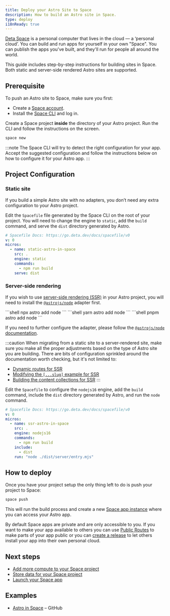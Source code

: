 ```yaml
---
title: Deploy your Astro Site to Space
description: How to build an Astro site in Space.
type: deploy
i18nReady: true
---
```


[Deta Space](https://deta.space/developers) is a personal computer that lives in the cloud — a ‘personal cloud’. You can build and run apps for yourself in your own "Space". You can publish the apps you've built, and they'll run for people all around the world.

This guide includes step-by-step instructions for building sites in Space. Both static and server-side rendered Astro sites are supported.

## Prerequisite

To push an Astro site to Space, make sure you first:

- Create a [Space account](https://deta.space).
- Install the [Space CLI](https://deta.space/docs/en/basics/cli) and log in.

Create a Space project **inside** the directory of your Astro project. Run the CLI and follow the instructions on the screen.    

```bash
space new
```

:::note
The Space CLI will try to detect the right configuration for your app. Accept the suggested configuration and follow the instructions below on how to configure it for your Astro app.
:::


## Project Configuration

### Static site

If you build a simple Astro site with no adapters, you don’t need any extra configuration to your Astro project. 

Edit the `Spacefile` file generated by the Space CLI on the root of your project. You will need to change the engine to `static`, add the `build` command, and serve the `dist` directory generated by Astro. 

```yaml title="Spacefile" "static" "- npm run build" "serve:dist"
# Spacefile Docs: https://go.deta.dev/docs/spacefile/v0
v: 0
micros:
  - name: static-astro-in-space
    src: .
    engine: static
    commands:
      - npm run build
    serve: dist
```

### Server-side rendering

If you wish to use [server-side rendering (SSR)](https://docs.astro.build/en/guides/server-side-rendering/) in your Astro project, you will need to install the [`@astrojs/node`](https://docs.astro.build/en/guides/integrations-guide/node/) adapter first. 

<PackageManagerTabs>
  <Fragment slot="npm">
  ```shell
  npx astro add node
  ```
  </Fragment>
  <Fragment slot="yarn">
  ```shell
  yarn astro add node
  ```
  </Fragment>
  <Fragment slot="pnpm">
  ```shell
  pnpm astro add node
  ```
  </Fragment>
</PackageManagerTabs>

If you need to further configure the adapter, please follow the [`@astrojs/node` documentation](https://docs.astro.build/en/guides/integrations-guide/node/).

:::caution
When migrating from a static site to a server-rendered site, make sure you make all the proper adjustments based on the type of Astro site you are building. There are bits of configuration sprinkled around the documentation worth checking, but it's not limited to:

- [Dynamic routes for SSR](https://docs.astro.build/en/core-concepts/routing/#server-ssr-mode)
- [Modifying the `[...slug]` example for SSR](https://docs.astro.build/en/core-concepts/routing/#modifying-the-slug-example-for-ssr)
- [Building the content collections for SSR](https://docs.astro.build/en/guides/content-collections/#building-for-server-output-ssr)
:::

Edit the `Spacefile` to configure the `nodejs16` engine, add the `build` command, include the `dist` directory generated by Astro, and run the `node` command.

```yaml title="Spacefile" "nodejs16" "- npm run build" "- dist" "run: 'node ./dist/server/entry.mjs"'
# Spacefile Docs: https://go.deta.dev/docs/spacefile/v0
v: 0
micros:
  - name: ssr-astro-in-space
    src: .
    engine: nodejs16
    commands:
      - npm run build
    include:
      - dist
    run: "node ./dist/server/entry.mjs"
```

## How to deploy

Once you have your project setup the only thing left to do is push your project to Space:

```bash
space push
```

This will run the build process and create a new [Space app instance](https://deta.space/docs/en/basics/revisions#testing-changes) where you can access your Astro app.

By default Space apps are private and are only accessible to you. If you want to make your app available to others you can use [Public Routes](https://deta.space/docs/en/reference/spacefile#public_routes) to make parts of your app public or you can [create a release](https://deta.space/docs/en/basics/releases) to let others install your app into their own personal cloud.

## Next steps

- [Add more compute to your Space project](https://deta.space/docs/en/basics/micros)
- [Store data for your Space project](https://deta.space/docs/en/basics/data)
- [Launch your Space app](https://deta.space/docs/en/basics/releases)

## Examples

- [Astro in Space](https://github.com/BogDAAAMN/astro-in-space) – GitHub
